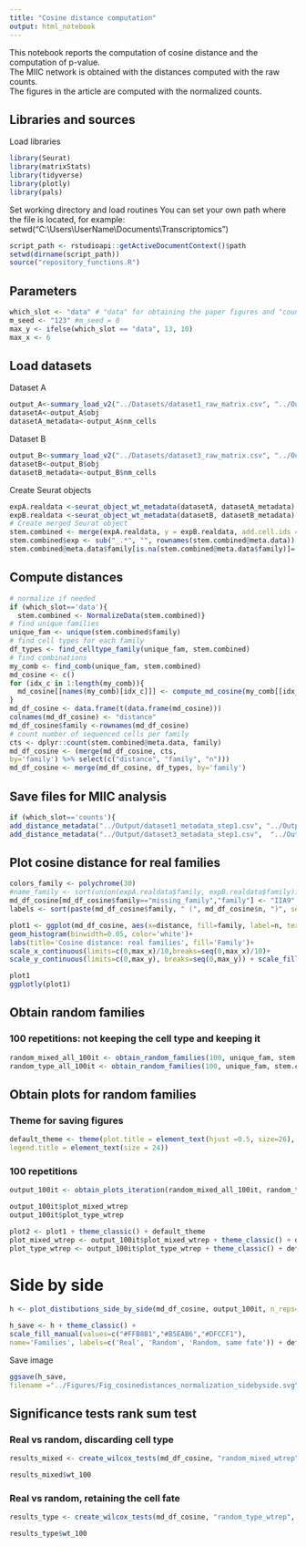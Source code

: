 ---
title: "Cosine distance computation"
output: html_notebook
---
This notebook reports the computation of cosine distance and the computation of p-value.  
The MIIC network is obtained with the distances computed with the raw counts.  
The figures in the article are computed with the normalized counts.  

## Libraries and sources
Load libraries
```{r}
library(Seurat)
library(matrixStats)
library(tidyverse)
library(plotly)
library(pals)
```

Set working directory and load routines 
You can set your own path where the file is located, for example:  
setwd("C:\\Users\\UserName\\Documents\\Transcriptomics")

```{r}
script_path <- rstudioapi::getActiveDocumentContext()$path 
setwd(dirname(script_path))
source("repository_functions.R")
```


## Parameters
```{r}
which_slot <- "data" # "data" for obtaining the paper figures and "counts" to obtain  MIIC input
m_seed <- "123" #m_seed = 0
max_y <- ifelse(which_slot == "data", 13, 10)
max_x <- 6

```

## Load datasets
Dataset A  
```{r}
output_A<-summary_load_v2("../Datasets/dataset1_raw_matrix.csv", "../Output/dataset1_metadata_step1.csv")
datasetA<-output_A$obj
datasetA_metadata<-output_A$nm_cells
```

Dataset B
```{r}
output_B<-summary_load_v2("../Datasets/dataset3_raw_matrix.csv", "../Output/dataset3_metadata_step1.csv")
datasetB<-output_B$obj
datasetB_metadata<-output_B$nm_cells
```

Create Seurat objects
```{r}
expA.realdata <-seurat_object_wt_metadata(datasetA, datasetA_metadata)
expB.realdata <-seurat_object_wt_metadata(datasetB, datasetB_metadata)
# Create merged Seurat object
stem.combined <- merge(expA.realdata, y = expB.realdata, add.cell.ids = c("exp1", "exp3"), project = "StemCells")
stem.combined$exp <- sub("_.*", "", rownames(stem.combined@meta.data))
stem.combined@meta.data$family[is.na(stem.combined@meta.data$family)]= 'missing_family'
```

## Compute distances
```{r}
# normalize if needed
if (which_slot=='data'){
  stem.combined <- NormalizeData(stem.combined)}
# find unique families
unique_fam <- unique(stem.combined$family)
# find cell types for each family
df_types <- find_celltype_family(unique_fam, stem.combined)
# find combinations
my_comb <- find_comb(unique_fam, stem.combined)
md_cosine <- c()
for (idx_c in 1:length(my_comb)){
  md_cosine[[names(my_comb)[idx_c]]] <- compute_md_cosine(my_comb[[idx_c]], which_slot)
}
md_df_cosine <- data.frame(t(data.frame(md_cosine)))
colnames(md_df_cosine) <- "distance"
md_df_cosine$family <-rownames(md_df_cosine)
# count number of sequenced cells per family
cts <- dplyr::count(stem.combined@meta.data, family)
md_df_cosine <- (merge(md_df_cosine, cts,
by='family') %>% select(c("distance", "family", "n")))
md_df_cosine <- merge(md_df_cosine, df_types, by='family')
```


## Save files for MIIC analysis
```{r}
if (which_slot=='counts'){
add_distance_metadata("../Output/dataset1_metadata_step1.csv", "../Output/dataset1_metadata_final.csv", md_df_cosine)
add_distance_metadata("../Output/dataset3_metadata_step1.csv",  "../Output/dataset3_metadata_final.csv", md_df_cosine)}
```

## Plot cosine distance for real families
```{r}
colors_family <- polychrome(30)
#name_family <- sort(union(expA.realdata$family, expB.realdata$family))
md_df_cosine[md_df_cosine$family=="missing_family","family"] <- "IIA9"
labels <- sort(paste(md_df_cosine$family, " (", md_df_cosine$n, ")", sep=""))

plot1 <- ggplot(md_df_cosine, aes(x=distance, fill=family, label=n, text=cell.fates)) + 
geom_histogram(binwidth=0.05, color='white')+ 
labs(title='Cosine distance: real families', fill='Family')+
scale_x_continuous(limits=c(0,max_x)/10,breaks=seq(0,max_x)/10)+
scale_y_continuous(limits=c(0,max_y), breaks=seq(0,max_y)) + scale_fill_manual(values=unname(colors_family), labels=labels)

plot1
ggplotly(plot1)
```


## Obtain random families
### 100 repetitions: not keeping the cell type and keeping it
```{r}
random_mixed_all_100it <- obtain_random_families(100, unique_fam, stem.combined, F, which_slot, m_seed)
random_type_all_100it <- obtain_random_families(100, unique_fam, stem.combined, T, which_slot, m_seed)
```


## Obtain plots for random families  
### Theme for saving figures
``` {r}
default_theme <- theme(plot.title = element_text(hjust =0.5, size=26), axis.line = element_line(size = 2),axis.text = element_text(size = 24),axis.title = element_text(size = 26),legend.text = element_text(size = 22),
legend.title = element_text(size = 24))
``` 

### 100 repetitions
``` {r}
output_100it <- obtain_plots_iteration(random_mixed_all_100it, random_type_all_100it, 0.01, max_x, max_y)

output_100it$plot_mixed_wtrep
output_100it$plot_type_wtrep

plot2 <- plot1 + theme_classic() + default_theme 
plot_mixed_wtrep <- output_100it$plot_mixed_wtrep + theme_classic() + default_theme
plot_type_wtrep <- output_100it$plot_type_wtrep + theme_classic() + default_theme

```


# Side by side
``` {r}
h <- plot_distibutions_side_by_side(md_df_cosine, output_100it, n_reps=100, value_weight=0.01, max_x, max_y) 

h_save <- h + theme_classic() +  
scale_fill_manual(values=c("#FFB8B1","#B5EAB6","#DFCCF1"), 
name='Families', labels=c('Real', 'Random', 'Random, same fate')) + default_theme
``` 

Save image
``` {r}
ggsave(h_save, 
filename ="../Figures/Fig_cosinedistances_normalization_sidebyside.svg", device = "svg", height = 6, width = 15, units = "in")
```

## Significance tests rank sum test  
### Real vs random, discarding cell type
``` {r}
results_mixed <- create_wilcox_tests(md_df_cosine, "random_mixed_wtrep", n_families = 30, n_rep = 100, flag_exact=TRUE, output_100it)

results_mixed$wt_100

```

### Real vs random, retaining the cell fate
``` {r}
results_type <- create_wilcox_tests(md_df_cosine, "random_type_wtrep", n_families = 30, n_rep = 100, flag_exact=TRUE, output_100it)

results_type$wt_100

```






